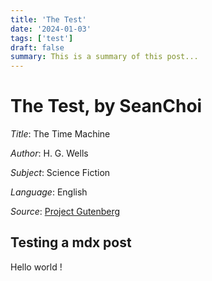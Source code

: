 ```yaml
---
title: 'The Test'
date: '2024-01-03'
tags: ['test']
draft: false
summary: This is a summary of this post...
---
```


# The Test, by SeanChoi

_Title_: The Time Machine

_Author_: H. G. Wells

_Subject_: Science Fiction

_Language_: English

_Source_: [Project Gutenberg](https://www.gutenberg.org/ebooks/35)

## Testing a mdx post

Hello world !